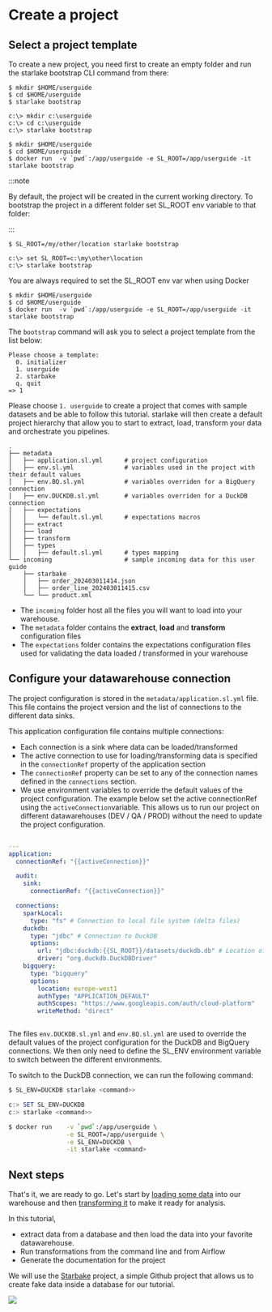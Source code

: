 # Create a project


## Select a project template

To create a new project, you need first to create an empty folder and run the
starlake bootstrap CLI command from there:

<Tabs groupId="platforms">
<TabItem value="linux_macos" label="Linux/MacOS">

```
$ mkdir $HOME/userguide
$ cd $HOME/userguide
$ starlake bootstrap
```

</TabItem>
<TabItem value="windows" label="Windows">

```
c:\> mkdir c:\userguide
c:\> cd c:\userguide
c:\> starlake bootstrap
```

</TabItem>
<TabItem value="docker" label="Docker">

```
$ mkdir $HOME/userguide
$ cd $HOME/userguide
$ docker run  -v `pwd`:/app/userguide -e SL_ROOT=/app/userguide -it starlake bootstrap
```


</TabItem>

</Tabs>

:::note

By default, the project will be created in the current working directory.
To bootstrap the project in a different folder set SL_ROOT env variable to that folder:

:::

<Tabs groupId="platforms">
<TabItem value="linux_macos" label="Linux/MacOS">

```
$ SL_ROOT=/my/other/location starlake bootstrap
```

</TabItem>
<TabItem value="windows" label="Windows">

```
c:\> set SL_ROOT=c:\my\other\location
c:\> starlake bootstrap
```

</TabItem>
<TabItem value="docker" label="Docker">
You are always required to set the SL_ROOT env var when using Docker

```
$ mkdir $HOME/userguide
$ cd $HOME/userguide
$ docker run  -v `pwd`:/app/userguide -e SL_ROOT=/app/userguide -it starlake bootstrap
```

</TabItem>
</Tabs>


The ```bootstrap``` command will ask you to select a project template from the list below:

``` text {3}
Please choose a template:
  0. initializer
  1. userguide
  2. starbake
  q. quit
=> 1
```
Please choose `1. userguide` to create a project that comes with sample datasets and be able to follow this tutorial.
starlake will then create a default project hierarchy that allow you to start to extract, load, transform your data and orchestrate you pipelines.


``` text {2,5,7,8,9,10}
.
├── metadata
│   ├── application.sl.yml      # project configuration
│   ├── env.sl.yml              # variables used in the project with their default values
│   ├── env.BQ.sl.yml           # variables overriden for a BigQuery connection
│   ├── env.DUCKDB.sl.yml       # variables overriden for a DuckDB connection
│   ├── expectations
│   │   └── default.sl.yml      # expectations macros
│   ├── extract
│   ├── load
│   ├── transform
│   ├── types
│   │   ├── default.sl.yml      # types mapping
└── incoming                    # sample incoming data for this user guide
    ├── starbake
    │   ├── order_202403011414.json
    │   ├── order_line_202403011415.csv
    └── └── product.xml

```


- The `incoming` folder host all the files you will want to load into your warehouse.
- The `metadata` folder contains the __extract__, __load__ and __transform__ configuration files
- The `expectations` folder contains the expectations configuration files used for validating the data loaded / transformed in your warehouse

## Configure your datawarehouse connection

The project configuration is stored in the `metadata/application.sl.yml` file. This file contains the project version and the list of connections to the different data sinks.


This application configuration file contains multiple connections:
- Each connection is a sink where data can be loaded/transformed
- The active connection to use for loading/transforming data is specified in the `connectionRef` property of the application section
- The `connectionRef` property can be set to any of the connection names defined in the `connections` section.
- We use environment variables to override the default values of the project configuration. The example below set the active connectionRef using the `activeConnection`variable.
This allows us to run our project on different datawarehouses (DEV / QA / PROD) without the need to update the project configuration.


```yaml {title="metadata/application.sl.yml" }

---
application:
  connectionRef: "{{activeConnection}}"

  audit:
    sink:
      connectionRef: "{{activeConnection}}"

  connections:
    sparkLocal:
      type: "fs" # Connection to local file system (delta files)
    duckdb:
      type: "jdbc" # Connection to DuckDB
      options:
        url: "jdbc:duckdb:{{SL_ROOT}}/datasets/duckdb.db" # Location of the DuckDB database
        driver: "org.duckdb.DuckDBDriver"
    bigquery:
      type: "bigquery"
      options:
        location: europe-west1
        authType: "APPLICATION_DEFAULT"
        authScopes: "https://www.googleapis.com/auth/cloud-platform"
        writeMethod: "direct"



```


The files `env.DUCKDB.sl.yml` and `env.BQ.sl.yml` are used to override the default values of the project configuration for the DuckDB and BigQuery connections.
We then only need to define the SL_ENV environment variable to switch between the different environments.

To switch to the DuckDB connection, we can run the following command:


<Tabs groupId="platforms">
<TabItem value="linux_macos" label="Linux/MacOS">

```bash
$ SL_ENV=DUCKDB starlake <command>>
```

</TabItem>
<TabItem value="windows" label="Windows">

```powershell
c:> SET SL_ENV=DUCKDB
c:> starlake <command>>
```

</TabItem>
<TabItem value="docker" label="Docker">

```bash
$ docker run    -v `pwd`:/app/userguide \
                -e SL_ROOT=/app/userguide \
                -e SL_ENV=DUCKDB \
                -it starlake <command>
```

</TabItem>
</Tabs>

## Next steps

That's it, we are ready to go. Let's start by [loading some data](load/tutorial) into our warehouse and then [transforming it](transform/tutorial) to make it ready for analysis.

In this tutorial,
- extract data from a database and then load the data into your favorite datawarehouse.
- Run transformations from the command line and from Airflow
- Generate the documentation for the project

We will use the [Starbake](https://github.com/starlake-ai/StarBake/) project, a simple Github project that allows us to create fake data inside a database for our tutorial.

![](/img/starbake.png)


